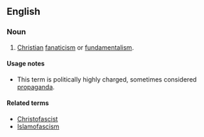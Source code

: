 {{wikipedia}}
==English==

===Noun===
{{en-noun|-}}

# {{context|pejorative|lang=en}} [[Christian]] [[fanaticism]] or [[fundamentalism]].

====Usage notes====
* This term is politically highly charged, sometimes considered [[propaganda]].

====Related terms====
* [[Christofascist]]
* [[Islamofascism]]